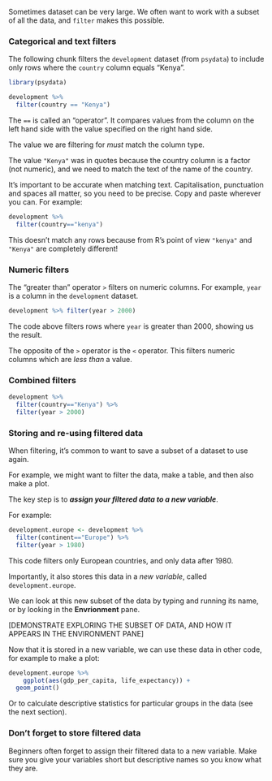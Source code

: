 
Sometimes dataset can be very large. We often want to work with a subset of all the data, and `filter` makes this possible.



### Categorical and text filters

The following chunk filters the `development` dataset (from `psydata`) to include only rows where the `country` column equals "Kenya".


```r
library(psydata)

development %>% 
  filter(country == "Kenya")
```


The `==` is called an "operator". It compares values from the column on the left hand side with the value specified on the right hand side. 

The value we are filtering for *must* match the column type. 

The value `"Kenya"` was in quotes because the country column is a factor (not numeric), and we need to
match the text of the name of the country.


It's important to be accurate when matching text. Capitalisation, punctuation and spaces all matter, so you need to be precise. Copy and paste wherever you can. For example:

```r
development %>% 
  filter(country=="kenya")
```
This doesn't match any rows because from R's point of view `"kenya"` and `"Kenya"` are completely different!



### Numeric filters

The "greater than" operator `>` filters on numeric columns. For example, `year` is 
a column in the `development` dataset.

```r
development %>% filter(year > 2000)
```

The code above filters rows where `year` is greater than 2000, showing us the result.

The opposite of the `>` operator is the `<` operator. This filters numeric columns which are *less than* a value.




### Combined filters

```r
development %>%
  filter(country=="Kenya") %>%
  filter(year > 2000)
```




### Storing and re-using filtered data


When filtering, it's common to want to save a subset of a dataset to use again.

For example, we might want to filter the data, make a table, and then also make a plot.

The key step is to ***assign your filtered data to a new variable***.


For example:


```r
development.europe <- development %>% 
  filter(continent=="Europe") %>% 
  filter(year > 1980)
```

This code filters only European countries, and only data after 1980.

Importantly, it also stores this data in a *new variable*, called `development.europe`.

We can look at this new subset of the data by typing and running its name, or by looking in the **Envrionment** pane.


[DEMONSTRATE EXPLORING THE SUBSET OF DATA, AND HOW IT APPEARS IN THE ENVIRONMENT PANE]

Now that it is stored in a new variable, we can use these data in other code, for example to 
make a plot:

```r
development.europe %>% 
    ggplot(aes(gdp_per_capita, life_expectancy)) + 
  geom_point()
```

Or to calculate descriptive statistics for particular groups in the data (see the next section).


### Don't forget to store filtered data

Beginners often forget to assign their filtered data to a new variable. Make sure you give your variables 
short but descriptive names so you know what they are.




